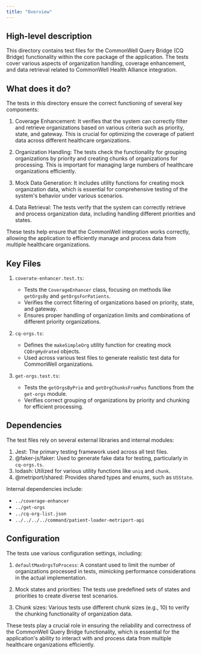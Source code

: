 ```yaml
---
title: "Overview"
---
```


## High-level description
This directory contains test files for the CommonWell Query Bridge (CQ Bridge) functionality within the core package of the application. The tests cover various aspects of organization handling, coverage enhancement, and data retrieval related to CommonWell Health Alliance integration.

## What does it do?
The tests in this directory ensure the correct functioning of several key components:

1. Coverage Enhancement: It verifies that the system can correctly filter and retrieve organizations based on various criteria such as priority, state, and gateway. This is crucial for optimizing the coverage of patient data across different healthcare organizations.

2. Organization Handling: The tests check the functionality for grouping organizations by priority and creating chunks of organizations for processing. This is important for managing large numbers of healthcare organizations efficiently.

3. Mock Data Generation: It includes utility functions for creating mock organization data, which is essential for comprehensive testing of the system's behavior under various scenarios.

4. Data Retrieval: The tests verify that the system can correctly retrieve and process organization data, including handling different priorities and states.

These tests help ensure that the CommonWell integration works correctly, allowing the application to efficiently manage and process data from multiple healthcare organizations.

## Key Files

1. `coverate-enhancer.test.ts`:
   - Tests the `CoverageEnhancer` class, focusing on methods like `getOrgsBy` and `getOrgsForPatients`.
   - Verifies the correct filtering of organizations based on priority, state, and gateway.
   - Ensures proper handling of organization limits and combinations of different priority organizations.

2. `cq-orgs.ts`:
   - Defines the `makeSimpleOrg` utility function for creating mock `CQOrgHydrated` objects.
   - Used across various test files to generate realistic test data for CommonWell organizations.

3. `get-orgs.test.ts`:
   - Tests the `getOrgsByPrio` and `getOrgChunksFromPos` functions from the `get-orgs` module.
   - Verifies correct grouping of organizations by priority and chunking for efficient processing.

## Dependencies
The test files rely on several external libraries and internal modules:

1. Jest: The primary testing framework used across all test files.
2. @faker-js/faker: Used to generate fake data for testing, particularly in `cq-orgs.ts`.
3. lodash: Utilized for various utility functions like `uniq` and `chunk`.
4. @metriport/shared: Provides shared types and enums, such as `USState`.

Internal dependencies include:
- `../coverage-enhancer`
- `../get-orgs`
- `../cq-org-list.json`
- `../../../../command/patient-loader-metriport-api`

## Configuration
The tests use various configuration settings, including:

1. `defaultMaxOrgsToProcess`: A constant used to limit the number of organizations processed in tests, mimicking performance considerations in the actual implementation.

2. Mock states and priorities: The tests use predefined sets of states and priorities to create diverse test scenarios.

3. Chunk sizes: Various tests use different chunk sizes (e.g., 10) to verify the chunking functionality of organization data.

These tests play a crucial role in ensuring the reliability and correctness of the CommonWell Query Bridge functionality, which is essential for the application's ability to interact with and process data from multiple healthcare organizations efficiently.